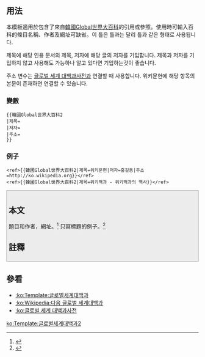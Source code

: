 <includeonly><!-- 在這裡加入模板的保護標識 --></includeonly><noinclude>{{template doc page viewed directly}}</noinclude>
<!-- 在本行下編輯模板說明 -->

== 用法 ==

本模板適用於包含了來自[[:ko:글로벌 세계 대백과사전|韓國Global世界大百科]]的引用或參照。使用時可輸入百科的條目名稱、作者及網址可缺省。이 틀은 {{tl|글로벌세계대백과}} 틀과는 달리 {{tl|인용}} 틀과 같은 형태로 사용됩니다.

제목에 해당 인용 문서의 제목, 저자에 해당 글의 저자를 기입합니다. 제목과 저자를 기입하지 않고 사용해도 가능하나 알고 있다면 기입하는것이 좋습니다.

주소 변수는 [[s:ko:글로벌 세계 대백과사전|글로벌 세계 대백과사전]]과 연결할 때 사용합니다. 위키문헌에 해당 항목의 본문이 존재하면 연결할 수 있습니다.

=== 變數 ===
<pre style="width:13em;">
{{韓國Global世界大百科2
|제목=
|저자=
|주소=
}}
</pre>

<!--예제에서 <references/>를 사용하고 있습니다. 편집시 유의해 주세요.-->
=== 例子 ===
<pre>
<ref>{{韓國Global世界大百科2|제목=위키문헌|저자=홍길동|주소=http://ko.wikipedia.org}}</ref>
<ref>{{韓國Global世界大百科2|제목=위키백과 - 위키백과의 역사}}</ref>
</pre>

<div style="background-color:#ececec; border:1px solid #aaa; padding:5px;">
<span>

== 本文 ==

題目和作者，網址。<ref>{{글로벌세계대백과2|제목=위키문헌|저자=[[洪吉童]]|주소=http://ko.wikipedia.org}}</ref>
只寫標題的例子。<ref>{{글로벌세계대백과2|제목=위키백과 - 위키백과의 역사}}</ref>

== 註釋 ==
{{reflist}}
</span></div>

== 參看 ==
* [[:ko:Template:글로벌세계대백과]]
* [[:ko:Wikipedia:다음 글로벌 세계대백과]]
* [[:ko:글로벌 세계 대백과사전]]
<includeonly>
<!-- 本行下加入模板的分類 -->

<!-- 本行下加入模板的跨語言鏈接 -->
[[ko:Template:글로벌세계대백과2]]
</includeonly>